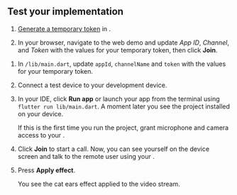 <PlatformWrapper platform="flutter">

## Test your implementation

1. [Generate a temporary token](../reference/manage-agora-account#generate-a-temporary-token) in <Vg k="CONSOLE" /> .

2. In your browser, navigate to the <Link target="_blank" to="{{Global.DEMO_BASIC_VIDEO_CALL_URL}}"><Vg k="COMPANY" /> web demo</Link> and update _App ID_, _Channel_, and _Token_ with the values for your temporary token, then click **Join**.
<ProjectTest />

1.  In `/lib/main.dart`, update `appId`, `channelName` and `token` with the values for your temporary token.

1.  Connect a test device to your development device.

1.  In your IDE, click **Run app** or launch your app from the terminal using `flutter run lib/main.dart`. A moment later you see the project installed on your device.

    If this is the first time you run the project, grant microphone and camera access to your <Vpl k="CLIENT"/>.

1. Click **Join** to start a call. Now, you can see yourself on the device screen and talk to the remote user using your <Vpl k="CLIENT"/>.

1. Press **Apply effect**.

    You see the cat ears effect applied to the video stream.


</PlatformWrapper>